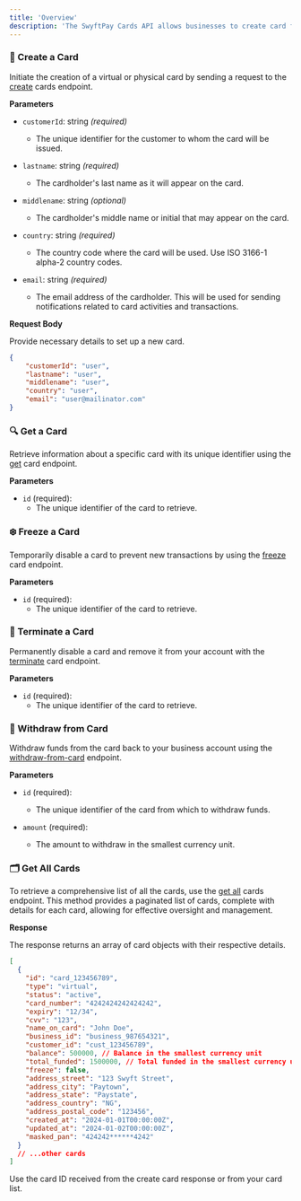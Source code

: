 ```yaml
---
title: 'Overview'
description: 'The SwyftPay Cards API allows businesses to create card for their customer to pay anywhere global'
---
```

###  📇 Create a Card

Initiate the creation of a virtual or physical card by sending a request to the [create](/api-reference/cards/create) cards endpoint.

**Parameters**

- `customerId`: string *(required)*
  - The unique identifier for the customer to whom the card will be issued.

- `lastname`: string *(required)*
  - The cardholder's last name as it will appear on the card.

- `middlename`: string *(optional)*
  - The cardholder's middle name or initial that may appear on the card.

- `country`: string *(required)*
  - The country code where the card will be used. Use ISO 3166-1 alpha-2 country codes.

- `email`: string *(required)*
  - The email address of the cardholder. This will be used for sending notifications related to card activities and transactions.

**Request Body**

Provide necessary details to set up a new card.

```json
{
    "customerId": "user",
    "lastname": "user",
    "middlename": "user",
    "country": "user",
    "email": "user@mailinator.com"
}
```

###  🔍 Get a Card
Retrieve information about a specific card with its unique identifier using the [get](/api-reference/cards/get) card endpoint.

**Parameters**

- `id` (required): 
  - The unique identifier of the card to retrieve.

### ❄️  Freeze a Card
Temporarily disable a card to prevent new transactions by using the [freeze](/api-reference/cards/freeze) card endpoint.

**Parameters**

- `id` (required): 
  - The unique identifier of the card to retrieve.

### 🚫 Terminate a Card
Permanently disable a card and remove it from your account with the [terminate](/api-reference/cards/terminate) card endpoint.

**Parameters**

- `id` (required): 
  - The unique identifier of the card to retrieve.

###  💸  Withdraw from Card
Withdraw funds from the card back to your business account using the [withdraw-from-card](/api-reference/cards/withdraw-from-card) endpoint.

**Parameters**

- `id` (required): 
  - The unique identifier of the card from which to withdraw funds.

- `amount` (required): 
  - The amount to withdraw in the smallest currency unit.

### 🗂️ Get All Cards

To retrieve a comprehensive list of all the cards, use the [get all](/api-reference/cards/get-all-cards) cards endpoint. This method provides a paginated list of cards, complete with details for each card, allowing for effective oversight and management.

**Response**

The response returns an array of card objects with their respective details.
```json
[
  {
    "id": "card_123456789",
    "type": "virtual",
    "status": "active",
    "card_number": "4242424242424242",
    "expiry": "12/34",
    "cvv": "123",
    "name_on_card": "John Doe",
    "business_id": "business_987654321",
    "customer_id": "cust_123456789",
    "balance": 500000, // Balance in the smallest currency unit
    "total_funded": 1500000, // Total funded in the smallest currency unit
    "freeze": false,
    "address_street": "123 Swyft Street",
    "address_city": "Paytown",
    "address_state": "Paystate",
    "address_country": "NG",
    "address_postal_code": "123456",
    "created_at": "2024-01-01T00:00:00Z",
    "updated_at": "2024-01-02T00:00:00Z",
    "masked_pan": "424242******4242"
  }
  // ...other cards
]

```

<Tip>
Use the card ID received from the create card response or from your card list.

</Tip>